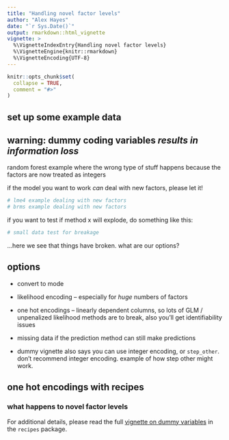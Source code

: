 ```yaml
---
title: "Handling novel factor levels"
author: "Alex Hayes"
date: "`r Sys.Date()`"
output: rmarkdown::html_vignette
vignette: >
  %\VignetteIndexEntry{Handling novel factor levels}
  %\VignetteEngine{knitr::rmarkdown}
  %\VignetteEncoding{UTF-8}
---
```


```r
knitr::opts_chunk$set(
  collapse = TRUE,
  comment = "#>"
)
```

## set up some example data

## warning: dummy coding variables *results in information loss*

random forest example where the wrong type of stuff happens because the factors are now treated as integers

if the model you want to work *can* deal with new factors, please let it!

```r
# lme4 example dealing with new factors
# brms example dealing with new factors
```

if you want to test if method x will explode, do something like this:

```r
# small data test for breakage
```

...here we see that things have broken. what are our options?

## options

- convert to mode
- likelihood encoding -- especially for *huge* numbers of factors
- one hot encodings -- linearly dependent columns, so lots of GLM / unpenalized likelihood methods are to break, also you'll get identifiability issues
- missing data if the prediction method can still make predictions

- dummy vignette also says you can use integer encoding, or `step_other`. don't recommend integer encoding. example of how step other might work.



## one hot encodings with recipes

### what happens to novel factor levels

For additional details, please read the full [vignette on dummy variables][dummy] in the `recipes` package.

[dummy]: https://tidymodels.github.io/recipes/articles/Dummies.html
